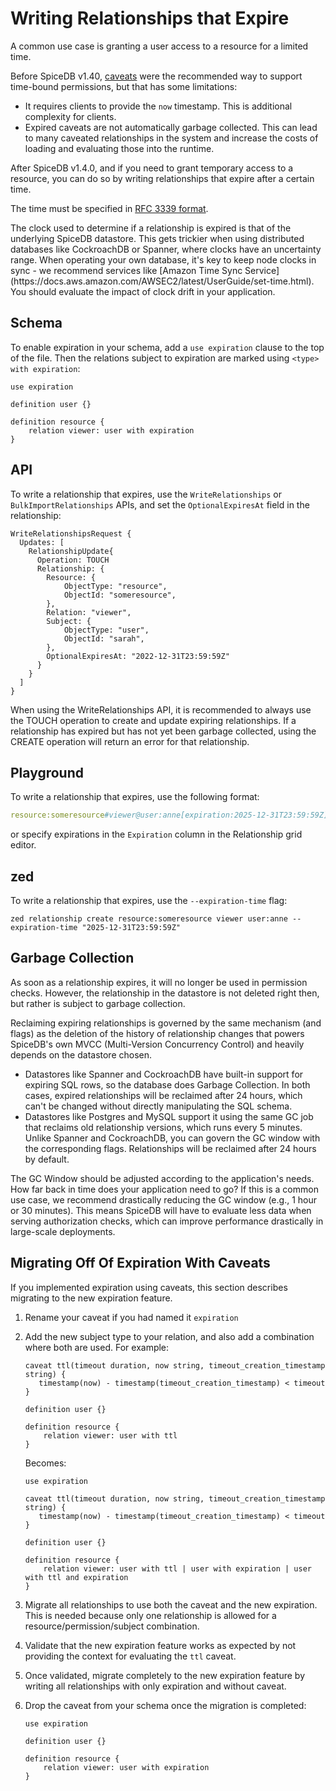 
# Writing Relationships that Expire

A common use case is granting a user access to a resource for a limited time.

Before SpiceDB v1.40, [caveats] were the recommended way to support time-bound permissions, but that has some limitations:

[caveats]: caveats

- It requires clients to provide the `now` timestamp.
This is additional complexity for clients.
- Expired caveats are not automatically garbage collected.
This can lead to many caveated relationships in the system and increase the costs of loading and evaluating those into the runtime.

After SpiceDB v1.4.0, and if you need to grant temporary access to a resource, you can do so by writing relationships that expire after a certain time.

The time must be specified in [RFC 3339 format].

[RFC 3339 format]: https://datatracker.ietf.org/doc/html/rfc3339#section-5.8

<Callout type="info">
    The clock used to determine if a relationship is expired is that of the underlying SpiceDB datastore.
    This gets trickier when using distributed databases like CockroachDB or Spanner, where clocks have an uncertainty range.
    When operating your own database, it's key to keep node clocks in sync - we recommend services like [Amazon Time Sync Service](https://docs.aws.amazon.com/AWSEC2/latest/UserGuide/set-time.html).
    You should evaluate the impact of clock drift in your application.
</Callout>

## Schema

To enable expiration in your schema, add a `use expiration` clause to the top of the file.
Then the relations subject to expiration are marked using `<type> with expiration`:

```zed
use expiration

definition user {}

definition resource {
    relation viewer: user with expiration
}
```

## API

To write a relationship that expires, use the `WriteRelationships` or `BulkImportRelationships` APIs, and set the `OptionalExpiresAt` field in the relationship:

```textproto
WriteRelationshipsRequest {
  Updates: [
    RelationshipUpdate{
      Operation: TOUCH
      Relationship: {
        Resource: {
            ObjectType: "resource",
            ObjectId: "someresource",
        },
        Relation: "viewer",
        Subject: {
            ObjectType: "user",
            ObjectId: "sarah",
        },
        OptionalExpiresAt: "2022-12-31T23:59:59Z"
      }
    }
  ]
}
```

<Callout type="warning">
    When using the WriteRelationships API, it is recommended to always use the TOUCH operation to create and update expiring relationships. If a relationship has expired but has not yet been garbage collected, using the CREATE operation will return an error for that relationship.
</Callout>

## Playground

To write a relationship that expires, use the following format:

```yaml
resource:someresource#viewer@user:anne[expiration:2025-12-31T23:59:59Z]
```

or specify expirations in the `Expiration` column in the Relationship grid editor.
<br/><InlinePlayground reference="naky4PZ86uTc"/>

## zed

To write a relationship that expires, use the `--expiration-time` flag:

```shell zed
zed relationship create resource:someresource viewer user:anne --expiration-time "2025-12-31T23:59:59Z"
```

## Garbage Collection

As soon as a relationship expires, it will no longer be used in permission checks.
However, the relationship in the datastore is not deleted right then, but rather is subject to garbage collection.

Reclaiming expiring relationships is governed by the same mechanism (and flags) as the deletion of the history of
relationship changes that powers SpiceDB's own MVCC (Multi-Version Concurrency Control) and heavily depends on
the datastore chosen.

- Datastores like Spanner and CockroachDB have built-in support for expiring SQL rows, so the database does Garbage Collection.
In both cases, expired relationships will be reclaimed after 24 hours, which can't be changed without directly manipulating the SQL schema.
- Datastores like Postgres and MySQL support it using the same GC job that reclaims old relationship versions, which runs every 5 minutes.
Unlike Spanner and CockroachDB, you can govern the GC window with the corresponding flags.
Relationships will be reclaimed after 24 hours by default.

<Callout type="info">
    The GC Window should be adjusted according to the application's needs. How far back in time does your application need to go?
    If this is a common use case, we recommend drastically reducing the GC window (e.g., 1 hour or 30 minutes).
    This means SpiceDB will have to evaluate less data when serving authorization checks, which can improve performance
    drastically in large-scale deployments.
</Callout>

## Migrating Off Of Expiration With Caveats

If you implemented expiration using caveats, this section describes migrating to the new expiration feature.

1. Rename your caveat if you had named it `expiration`
2. Add the new subject type to your relation, and also add a combination where both are used. For example:

    ```zed
    caveat ttl(timeout duration, now string, timeout_creation_timestamp string) {
       timestamp(now) - timestamp(timeout_creation_timestamp) < timeout
    }

    definition user {}

    definition resource {
        relation viewer: user with ttl
    }
    ```

    Becomes:

    ```zed
    use expiration

    caveat ttl(timeout duration, now string, timeout_creation_timestamp string) {
       timestamp(now) - timestamp(timeout_creation_timestamp) < timeout
    }

    definition user {}

    definition resource {
        relation viewer: user with ttl | user with expiration | user with ttl and expiration
    }
    ```

3. Migrate all relationships to use both the caveat and the new expiration.
This is needed because only one relationship is allowed for a resource/permission/subject combination.
4. Validate that the new expiration feature works as expected by not providing the context for evaluating the `ttl` caveat.
5. Once validated, migrate completely to the new expiration feature by writing all relationships with only expiration
and without caveat.
6. Drop the caveat from your schema once the migration is completed:

    ```zed
    use expiration

    definition user {}

    definition resource {
        relation viewer: user with expiration
    }
    ```
